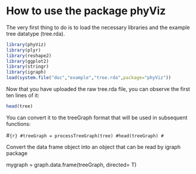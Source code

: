 <!--
%\VignetteEngine{knitr::knitr}
%\VignetteDepends{knitr}
%\VignetteIndexEntry{phyViz: Phylogenetic Visualization}

-->

How to use the package phyViz
========================================================

The very first thing to do is to load the necessary libraries and the example tree datatype (tree.rda). 

```r
library(phyViz)
library(plyr)
library(reshape2)
library(ggplot2)
library(stringr)
library(igraph)
load(system.file("doc","example","tree.rda",package="phyViz"))
```

Now that you have uploaded the raw tree.rda file, you can observe the first ten lines of it:

```r
head(tree)
```

You can convert it to the treeGraph format that will be used in subsequent functions:

#```{r}
#treeGraph = processTreeGraph(tree)
#head(treeGraph)
#```

Convert the data frame object into an object that can be read by igraph package

mygraph = graph.data.frame(treeGraph, directed= T)


